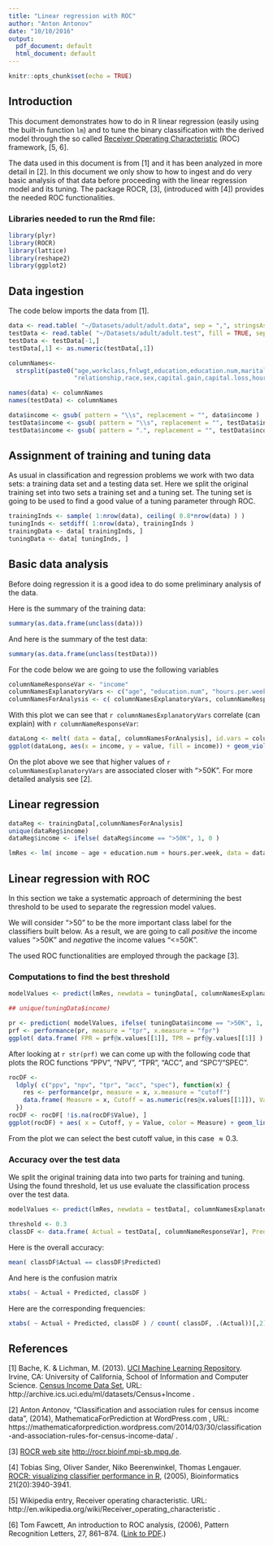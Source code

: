 ```yaml
---
title: "Linear regression with ROC"
author: "Anton Antonov"
date: "10/10/2016"
output:
  pdf_document: default
  html_document: default
---
```


```r
knitr::opts_chunk$set(echo = TRUE)
```


## Introduction

This document demonstrates how to do in R linear regression (easily using the built-in function `lm`) and to tune the binary classification with the derived model through the so called [Receiver Operating Characteristic](https://en.wikipedia.org/wiki/Receiver_operating_characteristic) (ROC) framework, [5, 6].

The data used in this document is from [1] and it has been analyzed in more detail in [2]. In this document we only show to how to ingest and do very basic analysis of that data before proceeding with the linear regression model and its tuning. The package ROCR, [3], (introduced with [4]) provides the needed ROC functionalities.

### Libraries needed to run the Rmd file:

```r
library(plyr)
library(ROCR)
library(lattice)
library(reshape2)
library(ggplot2)
```


## Data ingestion

The code below imports the data from [1].

```r
data <- read.table( "~/Datasets/adult/adult.data", sep = ",", stringsAsFactors = FALSE )  
testData <- read.table( "~/Datasets/adult/adult.test", fill = TRUE, sep = ",", stringsAsFactors = FALSE )  
testData <- testData[-1,]
testData[,1] <- as.numeric(testData[,1])

columnNames<-
  strsplit(paste0("age,workclass,fnlwgt,education,education.num,marital.status,occupation,",
                  "relationship,race,sex,capital.gain,capital.loss,hours.per.week,native.country,income"), ",")[[1]]

names(data) <- columnNames
names(testData) <- columnNames

data$income <- gsub( pattern = "\\s", replacement = "", data$income )
testData$income <- gsub( pattern = "\\s", replacement = "", testData$income )
testData$income <- gsub( pattern = ".", replacement = "", testData$income, fixed = TRUE )
```

## Assignment of training and tuning data

As usual in classification and regression problems we work with two data sets: a training data set and a testing data set. Here we split the original training set into two sets a training set and a tuning set. The tuning set is going to be used to find a good value of a tuning parameter through ROC.

```r
trainingInds <- sample( 1:nrow(data), ceiling( 0.8*nrow(data) ) )
tuningInds <- setdiff( 1:nrow(data), trainingInds )
trainingData <- data[ trainingInds, ]
tuningData <- data[ tuningInds, ]
```

## Basic data analysis

Before doing regression it is a good idea to do some preliminary analysis of the data. 

Here is the summary of the training data:
```r
summary(as.data.frame(unclass(data)))
```

And here is the summary of the test data:
```r
summary(as.data.frame(unclass(testData)))
```

For the code below we are going to use the following variables

```r
columnNameResponseVar <- "income"
columnNamesExplanatoryVars <- c("age", "education.num", "hours.per.week")
columnNamesForAnalysis <- c( columnNamesExplanatoryVars, columnNameResponseVar )
```

With this plot we can see that ```r columnNamesExplanatoryVars``` correlate (can explain) with ```r columnNameResponseVar```:

```r
dataLong <- melt( data = data[, columnNamesForAnalysis], id.vars = columnNameResponseVar  )
ggplot(dataLong, aes(x = income, y = value, fill = income)) + geom_violin() + facet_wrap( ~variable, ncol = 3)
```

On the plot above we see that higher values of ```r columnNamesExplanatoryVars``` are associated closer with ">50K". For more detailed analysis see [2].

## Linear regression

```r
dataReg <- trainingData[,columnNamesForAnalysis]
unique(dataReg$income)
dataReg$income <- ifelse( dataReg$income == ">50K", 1, 0 )

lmRes <- lm( income ~ age + education.num + hours.per.week, data = dataReg )  
```

## Linear regression with ROC

In this section we take a systematic approach of determining the best threshold to be used to separate the regression model values. 

We will consider ">50" to be the more important class label for the classifiers built below. As a result, we are going to call *positive* the income values ">50K" and *negative* the income values "<=50K".

The used ROC functionalities are employed through the package [3].

### Computations to find the best threshold

```r
modelValues <- predict(lmRes, newdata = tuningData[, columnNamesExplanatoryVars], type="response")

## unique(tuningData$income)

pr <- prediction( modelValues, ifelse( tuningData$income == ">50K", 1, 0) )
prf <- performance(pr, measure = "tpr", x.measure = "fpr")
ggplot( data.frame( FPR = prf@x.values[[1]], TPR = prf@y.values[[1]] ) ) + aes( x = FPR, y = TPR) + geom_line()
```

After looking at ```r str(prf)``` we can come up with the following code that plots the ROC functions "PPV", "NPV", "TPR", "ACC", and "SPC"/"SPEC".
```r
rocDF <- 
  ldply( c("ppv", "npv", "tpr", "acc", "spec"), function(x) {
    res <- performance(pr, measure = x, x.measure = "cutoff")
    data.frame( Measure = x, Cutoff = as.numeric(res@x.values[[1]]), Value = as.numeric(res@y.values[[1]]), stringsAsFactors = FALSE)
  })
rocDF <- rocDF[ !is.na(rocDF$Value), ]
ggplot(rocDF) + aes( x = Cutoff, y = Value, color = Measure) + geom_line() + coord_fixed(ratio = 1/1.2)
```

From the plot we can select the best cutoff value, in this case $\approx 0.3$.

### Accuracy over the test data

We split the original training data into two parts for training and tuning. Using the found threshold, let us use evaluate the classification process over the test data.

```r
modelValues <- predict(lmRes, newdata = testData[, columnNamesExplanatoryVars], type="response")

threshold <- 0.3
classDF <- data.frame( Actual = testData[, columnNameResponseVar], Predicted = ifelse( modelValues >= threshold, ">50K", "<=50K" ), stringsAsFactors = FALSE )
```

Here is the overall accuracy:
```r
mean( classDF$Actual == classDF$Predicted)
```

And here is the confusion matrix
```r
xtabs( ~ Actual + Predicted, classDF )
```
Here are the corresponding frequencies:
```r
xtabs( ~ Actual + Predicted, classDF ) / count( classDF, .(Actual))[,2]
```

## References

[1] Bache, K. & Lichman, M. (2013). [UCI Machine Learning Repository](http://archive.ics.uci.edu/ml). Irvine, CA: University of California, School of Information and Computer Science. [Census Income Data Set](http://archive.ics.uci.edu/ml/datasets/Census+Income), URL: http://archive.ics.uci.edu/ml/datasets/Census+Income .

[2] Anton Antonov, "Classification and association rules for census income data", (2014), MathematicaForPrediction at WordPress.com , URL: https://mathematicaforprediction.wordpress.com/2014/03/30/classification-and-association-rules-for-census-income-data/ .

[3] [ROCR web site](http://rocr.bioinf.mpi-sb.mpg.de) [http://rocr.bioinf.mpi-sb.mpg.de](http://rocr.bioinf.mpi-sb.mpg.de).

[4] Tobias Sing, Oliver Sander, Niko Beerenwinkel, Thomas Lengauer. [ROCR: visualizing classifier performance in R](http://bioinformatics.oxfordjournals.org/cgi/content/abstract/21/20/3940), (2005), Bioinformatics 21(20):3940-3941.

[5] Wikipedia entry, Receiver operating characteristic. URL: http://en.wikipedia.org/wiki/Receiver_operating_characteristic .

[6] Tom Fawcett, An introduction to ROC analysis, (2006), Pattern Recognition Letters, 27, 861–874. ([Link to PDF](https://ccrma.stanford.edu/workshops/mir2009/references/ROCintro.pdf).)